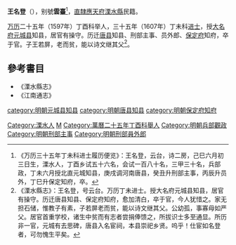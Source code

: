 '''王名登'''（{{bd|1569年||1617年|catIdx=W王}}），别號'''雲臺'''<ref>《万历三十五年丁未科进士履历便览》：王名登，云台，诗二房，己巳六月初三日生，溧水人，丁酉乡试五十六名，会试一百八十名，三甲三十名，兵部政，丁未六月授北直元城知县，庚戌调河南唐县，癸丑升刑部主事，丙辰升员外，丁巳升保定知府，卒。</ref>，[[直隸|直隸]][[應天府|應天府]][[溧水縣|溧水縣]]民籍。

[[万历|万历]]二十五年（1597年）丁酉科举人，三十五年（1607年）丁未科[[进士|进士]]，授[[大名府|大名府]][[元城县|元城县]]知县，居官有操守。历迁[[唐县|唐县]]知县、刑部主事、员外郎、[[保定府|保定府]]知府，卒于官。子王若屏，老而贫，能以诗文继其父<ref>《溧水縣志》：王名登，号云台。万历丁未进士。授大名府元城县知县，居官有操守。历迁唐县知县、保定府知府，愈加清白，卒于官，今人犹惜之。家无担石储，惟教子有素，子若屏老而贫，能以诗文继其父。公幼孤，事寡母如严父。居官首重学校，诸生中贫而有志者尝捐俸馈之，所拔识士多至通显。所历非一官，元城有去思碑，唐县入名宦祠，本县崇祀乡贤。呜乎！仕宦如名登者，可勿愧生平矣。</ref>。

== 參考書目 ==
{{reflist}}
*《溧水縣志》
*《江南通志》

{{start box}}
{{s-off}}
{{s-before|[[丁自勸|丁自勸]]}}
{{s-title|明朝保定府知府|萬曆年間}}
{{s-after|[[李廷檳|李廷檳]]}}
{{end box}}

{{萬曆三十五年丁未科殿試金榜}}
{{DEFAULTSORT:Wang王}}
[[category:明朝元城县知县|category:明朝元城县知县]]
[[category:明朝唐县知县|category:明朝唐县知县]]
[[category:明朝保定府知府|category:明朝保定府知府]]
[[Category:溧水人|Category:溧水人]]
[[Category:王姓|M]]
[[Category:萬曆二十五年丁酉科舉人|Category:萬曆二十五年丁酉科舉人]]
[[Category:明朝兵部觀政|Category:明朝兵部觀政]]
[[Category:明朝刑部主事|Category:明朝刑部主事]]
[[Category:明朝刑部員外郎|Category:明朝刑部員外郎]]